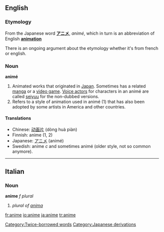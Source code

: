 ==English==
===Etymology===
From the Japanese word '''[[アニメ]]''', ''animé'', which in turn is an abbreviation of English '''[[animation]]'''

There is an ongoing argument about the etymology whether it's from french or english.

===Noun===
'''animé'''

#Animated works that originated in [[Japan]].  Sometimes has a related [[manga]] or a [[video game]].  [[Voice actor]]s for characters in an animé are called [[seiyuu]] for the non-dubbed versions.
#Refers to a style of animation used in animé (1) that has also been adopted by some artists in America and other countries.

====Translations====
*Chinese: [[动画片]] (dòng huà piàn)
*Finnish: anime (1, 2)
*Japanese: [[アニメ]] (animé)
*Swedish: anime ''c'' and sometimes animé (older style, not so common anymore).

[[Category:Twice-borrowed words]]
[[Category:Japanese derivations]]

----

==Italian==
===Noun===
'''anime''' ''f plural''

# ''plural of [[anima]]''

[[fr:anime]]
[[io:anime]]
[[ja:anime]]
[[tr:anime]]